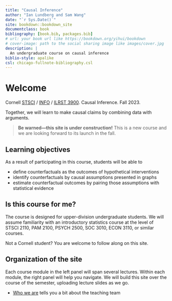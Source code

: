```yaml
--- 
title: "Causal Inference"
author: "Ian Lundberg and Sam Wang"
date: "`r Sys.Date()`"
site: bookdown::bookdown_site
documentclass: book
bibliography: [book.bib, packages.bib]
# url: your book url like https://bookdown.org/yihui/bookdown
# cover-image: path to the social sharing image like images/cover.jpg
description: |
  An undergraduate course on causal inference
biblio-style: apalike
csl: chicago-fullnote-bibliography.csl
---
```


# Welcome {.unnumbered}

Cornell [STSCI](https://classes.cornell.edu/browse/roster/FA23/class/STSCI/3900) / [INFO](https://classes.cornell.edu/browse/roster/FA23/class/INFO3900) / [ILRST 3900](https://classes.cornell.edu/browse/roster/FA23/class/STSCI/3900). Causal Inference. Fall 2023.

Together, we will learn to make causal claims by combining data with arguments.

> **Be warned---this site is under construction!** This is a new course and we are looking forward to its launch in the fall.

## Learning objectives {.unnumbered}

As a result of participating in this course, students will be able to

* define counterfactuals as the outcomes of hypothetical interventions
* identify counterfactuals by causal assumptions presented in graphs
* estimate counterfactual outcomes by pairing those assumptions with statistical evidence

## Is this course for me? {.unnumbered}

The course is designed for upper-division undergraduate students. We will assume familiarity with an introductory statistics course at the level of STSCI 2110, PAM 2100, PSYCH 2500, SOC 3010, ECON 3110, or similar courses.

Not a Cornell student? You are welcome to follow along on this site.

## Organization of the site {.unnumbered}

Each course module in the left panel will span several lectures. Within each module, the right panel will help you navigate. We will build this site over the course of the semester, uploading lecture slides as we go.

- [Who we are](Who we are) tells you a bit about the teaching team

